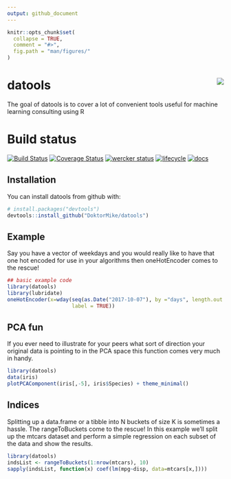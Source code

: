 ```yaml
---
output: github_document
---
```


<!-- README.md is generated from README.Rmd. Please edit that file -->

```r
knitr::opts_chunk$set(
  collapse = TRUE,
  comment = "#>",
  fig.path = "man/figures/"
)
```

# datools <img src="man/figures/logo.png" align="right" />

The goal of datools is to cover a lot of convenient tools useful for machine learning consulting using R

# Build status

[![Build Status](https://travis-ci.org/DoktorMike/datools.svg?branch=master)](https://travis-ci.org/DoktorMike/datools)
[![Coverage Status](https://img.shields.io/codecov/c/github/DoktorMike/datools/master.svg)](https://codecov.io/github/DoktorMike/datools?branch=master)
[![wercker status](https://app.wercker.com/status/82dcdeafb5fae145580366ca3f95fc6d/s/master "wercker status")](https://app.wercker.com/project/byKey/82dcdeafb5fae145580366ca3f95fc6d)
[![lifecycle](https://img.shields.io/badge/lifecycle-maturing-blue.svg)](https://www.tidyverse.org/lifecycle/#maturing)
[![docs](https://img.shields.io/badge/docs-latest-blue.svg)](https://doktormike.github.io/datools)

## Installation

You can install datools from github with:

```r
# install.packages("devtools")
devtools::install_github("DoktorMike/datools")
```

## Example

Say you have a vector of weekdays and you would really like to have that one hot encoded for use in your algorithms then oneHotEncoder comes to the rescue!

```r
## basic example code
library(datools)
library(lubridate)
oneHotEncoder(x=wday(seq(as.Date("2017-10-07"), by ="days", length.out = 10), 
                     label = TRUE))
```

## PCA fun

If you ever need to illustrate for your peers what sort of direction your original data is pointing to in the PCA space this function comes very much in handy.

```r
library(datools)
data(iris)
plotPCAComponent(iris[,-5], iris$Species) + theme_minimal()
```

## Indices

Splitting up a data.frame or a tibble into N buckets of size K is sometimes a hassle. The rangeToBuckets come to the rescue! In this example we'll split up the mtcars dataset and perform a simple regression on each subset of the data and show the results.

```r
library(datools)
indsList <- rangeToBuckets(1:nrow(mtcars), 10)
sapply(indsList, function(x) coef(lm(mpg~disp, data=mtcars[x,])))
```

